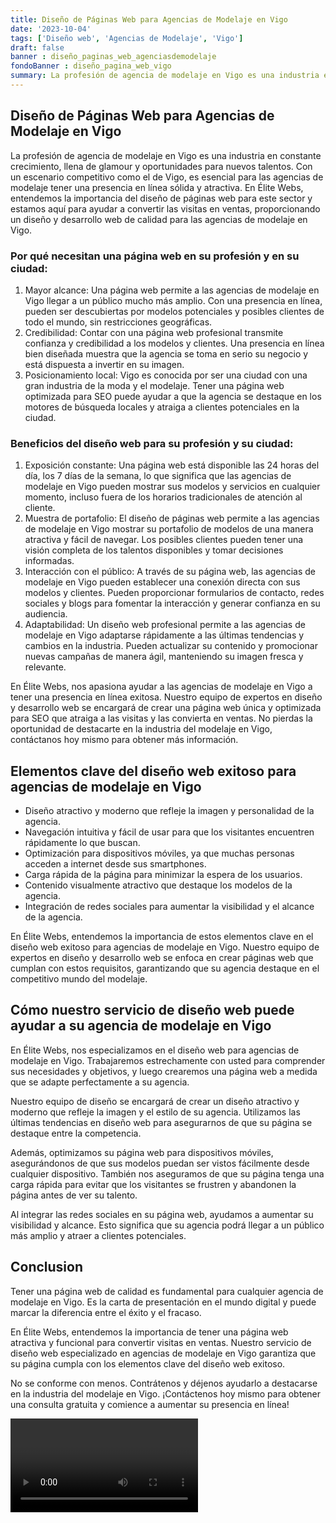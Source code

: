 ```yaml
---
title: Diseño de Páginas Web para Agencias de Modelaje en Vigo
date: '2023-10-04'
tags: ['Diseño web', 'Agencias de Modelaje', 'Vigo']
draft: false
banner : diseño_paginas_web_agenciasdemodelaje
fondoBanner : diseño_pagina_web_vigo
summary: La profesión de agencia de modelaje en Vigo es una industria en constante crecimiento, llena de glamour y oportunidades para nuevos talentos. Con un escenario competitivo como el de Vigo, es esencial para las agencias de modelaje tener una presencia en línea sólida y atractiva. En Élite Webs, entendemos la importancia del diseño de páginas web para este sector y estamos aquí para ayudar a convertir las visitas en ventas, proporcionando un diseño y desarrollo web de calidad para las agencias de modelaje en Vigo.
---
```


## Diseño de Páginas Web para Agencias de Modelaje en Vigo

La profesión de agencia de modelaje en Vigo es una industria en constante crecimiento, llena de glamour y oportunidades para nuevos talentos. Con un escenario competitivo como el de Vigo, es esencial para las agencias de modelaje tener una presencia en línea sólida y atractiva. En Élite Webs, entendemos la importancia del diseño de páginas web para este sector y estamos aquí para ayudar a convertir las visitas en ventas, proporcionando un diseño y desarrollo web de calidad para las agencias de modelaje en Vigo.

### Por qué necesitan una página web en su profesión y en su ciudad:
1. Mayor alcance: Una página web permite a las agencias de modelaje en Vigo llegar a un público mucho más amplio. Con una presencia en línea, pueden ser descubiertas por modelos potenciales y posibles clientes de todo el mundo, sin restricciones geográficas.
2. Credibilidad: Contar con una página web profesional transmite confianza y credibilidad a los modelos y clientes. Una presencia en línea bien diseñada muestra que la agencia se toma en serio su negocio y está dispuesta a invertir en su imagen.
3. Posicionamiento local: Vigo es conocida por ser una ciudad con una gran industria de la moda y el modelaje. Tener una página web optimizada para SEO puede ayudar a que la agencia se destaque en los motores de búsqueda locales y atraiga a clientes potenciales en la ciudad.

### Beneficios del diseño web para su profesión y su ciudad:
1. Exposición constante: Una página web está disponible las 24 horas del día, los 7 días de la semana, lo que significa que las agencias de modelaje en Vigo pueden mostrar sus modelos y servicios en cualquier momento, incluso fuera de los horarios tradicionales de atención al cliente.
2. Muestra de portafolio: El diseño de páginas web permite a las agencias de modelaje en Vigo mostrar su portafolio de modelos de una manera atractiva y fácil de navegar. Los posibles clientes pueden tener una visión completa de los talentos disponibles y tomar decisiones informadas.
3. Interacción con el público: A través de su página web, las agencias de modelaje en Vigo pueden establecer una conexión directa con sus modelos y clientes. Pueden proporcionar formularios de contacto, redes sociales y blogs para fomentar la interacción y generar confianza en su audiencia.
4. Adaptabilidad: Un diseño web profesional permite a las agencias de modelaje en Vigo adaptarse rápidamente a las últimas tendencias y cambios en la industria. Pueden actualizar su contenido y promocionar nuevas campañas de manera ágil, manteniendo su imagen fresca y relevante.

En Élite Webs, nos apasiona ayudar a las agencias de modelaje en Vigo a tener una presencia en línea exitosa. Nuestro equipo de expertos en diseño y desarrollo web se encargará de crear una página web única y optimizada para SEO que atraiga a las visitas y las convierta en ventas. No pierdas la oportunidad de destacarte en la industria del modelaje en Vigo, contáctanos hoy mismo para obtener más información.

<GifSeo />

<Cta />

## Elementos clave del diseño web exitoso para agencias de modelaje en Vigo

- Diseño atractivo y moderno que refleje la imagen y personalidad de la agencia.
- Navegación intuitiva y fácil de usar para que los visitantes encuentren rápidamente lo que buscan.
- Optimización para dispositivos móviles, ya que muchas personas acceden a internet desde sus smartphones.
- Carga rápida de la página para minimizar la espera de los usuarios.
- Contenido visualmente atractivo que destaque los modelos de la agencia.
- Integración de redes sociales para aumentar la visibilidad y el alcance de la agencia.

En Élite Webs, entendemos la importancia de estos elementos clave en el diseño web exitoso para agencias de modelaje en Vigo. Nuestro equipo de expertos en diseño y desarrollo web se enfoca en crear páginas web que cumplan con estos requisitos, garantizando que su agencia destaque en el competitivo mundo del modelaje.

## Cómo nuestro servicio de diseño web puede ayudar a su agencia de modelaje en Vigo

En Élite Webs, nos especializamos en el diseño web para agencias de modelaje en Vigo. Trabajaremos estrechamente con usted para comprender sus necesidades y objetivos, y luego crearemos una página web a medida que se adapte perfectamente a su agencia.

Nuestro equipo de diseño se encargará de crear un diseño atractivo y moderno que refleje la imagen y el estilo de su agencia. Utilizamos las últimas tendencias en diseño web para asegurarnos de que su página se destaque entre la competencia.

Además, optimizamos su página web para dispositivos móviles, asegurándonos de que sus modelos puedan ser vistos fácilmente desde cualquier dispositivo. También nos aseguramos de que su página tenga una carga rápida para evitar que los visitantes se frustren y abandonen la página antes de ver su talento.

Al integrar las redes sociales en su página web, ayudamos a aumentar su visibilidad y alcance. Esto significa que su agencia podrá llegar a un público más amplio y atraer a clientes potenciales.

## Conclusion

Tener una página web de calidad es fundamental para cualquier agencia de modelaje en Vigo. Es la carta de presentación en el mundo digital y puede marcar la diferencia entre el éxito y el fracaso. 

En Élite Webs, entendemos la importancia de tener una página web atractiva y funcional para convertir visitas en ventas. Nuestro servicio de diseño web especializado en agencias de modelaje en Vigo garantiza que su página cumpla con los elementos clave del diseño web exitoso.

No se conforme con menos. Contrátenos y déjenos ayudarlo a destacarse en la industria del modelaje en Vigo. ¡Contáctenos hoy mismo para obtener una consulta gratuita y comience a aumentar su presencia en línea!

<Video />

<CtaBot job='Agencias de Modelaje' city='Vigo'/>

<Gmaps query='Vigo+españa+maps' />